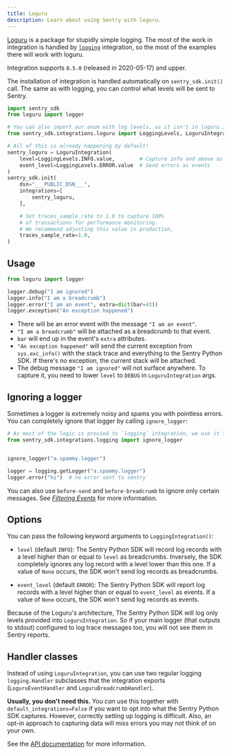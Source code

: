 ```yaml
---
title: Loguru
description: Learn about using Sentry with loguru.
---
```


[Loguru](https://github.com/Delgan/loguru#readme) is a package for stupidly simple logging. The most of the work in
integration is handled by [`logging`](/platforms/python/guides/logging) integration, so the most of the examples there
will work with loguru.

Integration supports `0.5.0` (released in 2020-05-17) and upper.

The installation of integration is handled automatically on `sentry_sdk.init()` call. The same as with logging, you can
control what levels will be sent to Sentry.

```python
import sentry_sdk
from loguru import logger

# You can also import our enum with log levels, as it isn't in loguru itself.
from sentry_sdk.integrations.loguru import LoggingLevels, LoguruIntegration

# All of this is already happening by default!
sentry_loguru = LoguruIntegration(
    level=LoggingLevels.INFO.value,        # Capture info and above as breadcrumbs
    event_level=LoggingLevels.ERROR.value  # Send errors as events
)
sentry_sdk.init(
    dsn="___PUBLIC_DSN___",
    integrations=[
        sentry_loguru,
    ],

    # Set traces_sample_rate to 1.0 to capture 100%
    # of transactions for performance monitoring.
    # We recommend adjusting this value in production,
    traces_sample_rate=1.0,
)
```

## Usage

```python
from loguru import logger

logger.debug("I am ignored")
logger.info("I am a breadcrumb")
logger.error("I am an event", extra=dict(bar=43))
logger.exception("An exception happened")
```

- There will be an error event with the message `"I am an event"`.
- `"I am a breadcrumb"` will be attached as a breadcrumb to that event.
- `bar` will end up in the event's `extra` attributes.
- `"An exception happened"` will send the current exception from `sys.exc_info()` with the stack trace and everything to the Sentry Python SDK. If there's no exception, the current stack will be attached.
- The debug message `"I am ignored"` will not surface anywhere. To capture it, you need to lower `level` to `DEBUG` in `LoguruIntegration` args.

## Ignoring a logger

Sometimes a logger is extremely noisy and spams you with pointless errors. You can completely ignore that logger by calling `ignore_logger`:

```python
# As most of the logic is proxied to `logging` integration, we use it instead of `loguru` integration.
from sentry_sdk.integrations.logging import ignore_logger


ignore_logger("a.spammy.logger")

logger = logging.getLogger("a.spammy.logger")
logger.error("hi")  # no error sent to sentry
```

You can also use `before-send` and `before-breadcrumb` to ignore
only certain messages. See [_Filtering Events_](configuration/filtering/) for more information.

## Options

You can pass the following keyword arguments to `LoggingIntegration()`:

- `level` (default `INFO`): The Sentry Python SDK will record log records with a level higher than or equal to `level` as breadcrumbs. Inversely, the SDK completely ignores any log record with a level lower than this one. If a value of `None` occurs, the SDK won't send log records as breadcrumbs.

- `event_level` (default `ERROR`): The Sentry Python SDK will report log records with a level higher than or equal to `event_level` as events. If a value of `None` occurs, the SDK won't send log records as events.

<Alert level="info" title="Note">

Because of the Loguru's architecture, The Sentry Python SDK will log only levels provided into `LoguruIntegration`. So if your main logger (that outputs to stdout) configured to log trace messages too, you will not see them in Sentry reports.

</Alert>

## Handler classes

Instead of using `LoguruIntegration`, you can use two regular logging `logging.Handler` subclasses that the integration exports (`LoguruEventHandler` and `LoguruBreadcrumbHandler`).

**Usually, you don't need this.** You _can_ use this together with `default_integrations=False` if you want to opt into what the Sentry Python SDK captures. However, correctly setting up logging is difficult. Also, an opt-in approach to capturing data will miss errors you may not think of on your own.

See the [API documentation](https://getsentry.github.io/sentry-python/integrations.html#module-sentry_sdk.integrations.loguru) for more information.
